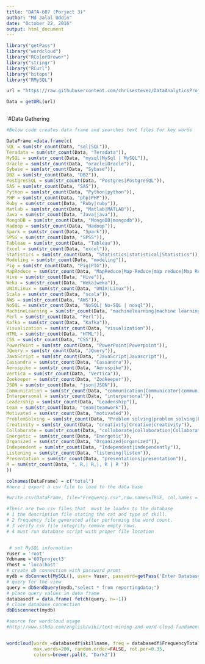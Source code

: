 ---
title: "DATA-607 (Porject 3)"
author: "Md Jalal Uddin"
date: "October 22, 2016"
output: html_document
---
```{r}
library("getPass")
library("wordcloud")
library("RColorBrewer")
library("stringr")
library("RCurl")
library("bitops")
library("RMySQL")

url = "https://raw.githubusercontent.com/chrisestevez/DataAnalyticsProjects/master/Project3/JobPostingData.txt"

Data = getURL(url)



```

`#Data Gathering

```{r}
#Below code creates data frame and searches text files for key words

DataFrame =data.frame(c(
SQL = sum(str_count(Data, "sql|SQL")),
Teradata = sum(str_count(Data, "Teradata")),
MySQL = sum(str_count(Data, "mysql|MySql | MySQL")),
Oracle = sum(str_count(Data, "oracle|Oracle")),
Sybase = sum(str_count(Data, "Sybase")),
DB2 = sum(str_count(Data, "DB2")),
PostgresSQL = sum(str_count(Data, "Postgres|PostgreSQL")),
SAS = sum(str_count(Data, "SAS")),
Python = sum(str_count(Data, "Python|python")),
PHP = sum(str_count(Data, "php|PHP")),
Ruby = sum(str_count(Data, "Ruby|ruby")),
Matlab = sum(str_count(Data, "Matlab|MATLAB")),
Java = sum(str_count(Data, "Java|java")),
MongoDB = sum(str_count(Data, "MongoDB|mongodb")),
Hadoop = sum(str_count(Data, "Hadoop")),
Spark = sum(str_count(Data, "Spark")),
SPSS = sum(str_count(Data, "SPSS")),
Tableau = sum(str_count(Data, "Tableau")),
Excel = sum(str_count(Data, "excel")),
Statistics = sum(str_count(Data, "Statistics|statistical|Statistics")),
Modeling = sum(str_count(Data, "modeling")),
Pig = sum(str_count(Data, "Pig|PIG")),
MapReduce = sum(str_count(Data, "MapReduce|Map-Reduce|map reduce|Map Reduce")),
Hive = sum(str_count(Data, "Hive")),
Weka = sum(str_count(Data, "Weka|weka")),
UNIXLinux = sum(str_count(Data, "UNIX|Linux")),
Scala = sum(str_count(Data, "scala")),
AWS = sum(str_count(Data, "AWS")),
NoSQL = sum(str_count(Data, "NoSQL| No-SQL | nosql")),
MachineLearning = sum(str_count(Data, "machinelearning|machine learning|MachineLearning|Machine Learning")),
Perl = sum(str_count(Data, "Perl")),
Kafka = sum(str_count(Data, "Kafka")),
Visualization = sum(str_count(Data, "visualization")),
HTML = sum(str_count(Data, "HTML")),
CSS = sum(str_count(Data, "CSS")),
PowerPoint = sum(str_count(Data, "PowerPoint|Powerpoint")),
JQuery = sum(str_count(Data, "JQuery")),
JavaScript = sum(str_count(Data, "JavaScript|Javascript")),
Cassandra = sum(str_count(Data, "Cassandra")),
Aerospike = sum(str_count(Data, "Aerospike")),
Vertica = sum(str_count(Data, "Vertica")),
Zookeeper = sum(str_count(Data, "Zookeeper")),
JSON = sum(str_count(Data, "json|JSON")),
Communication = sum(str_count(Data, "communication|Communicator|communicator")),
Interpersonal = sum(str_count(Data, "interpersonal")),
Leadership = sum(str_count(Data, "Leadership")),
team = sum(str_count(Data, "team|teamwork")),
Motivated = sum(str_count(Data, "motivated")),
ProblemSolving = sum(str_count(Data, "Problem solving|problem solving|Problem solver|problem solvers")),
Creativity = sum(str_count(Data, "creativity|Creative|creativity")),
Collaborate = sum(str_count(Data, "collaborate|collaboration|Collaborates|collaborative")),
Energetic = sum(str_count(Data, "Energetic")),
Organized = sum(str_count(Data, "Organized|organized")),
Independent = sum(str_count(Data, "Independent|independently")),
Listening = sum(str_count(Data, "listening|listen")),
Presentation = sum(str_count(Data, "presentations|presentation")),
R = sum(str_count(Data, ", R,| R,|, R | R "))
))

colnames(DataFrame) = c("total")
#here i export a csv file to load to the data base

#write.csv(DataFrame, file="Frequency.csv",row.names=TRUE, col.names = FALSE)

```

```{r}
#Their are two csv files that  must be loades to the database
# 1 the description file stating the cat and type of skill.
# 2 frequency file generated after performing the word count.
# 3 verify csv file integrity remove empty rows.
# 4 must run database script with proper file location


 # set MySQL information
Yuser = 'root'
Ydbname ='607project3'
Yhost = 'localhost'
# create db connection with password promt
mydb = dbConnect(MySQL(), user= Yuser, password=getPass('Enter Database Password'), dbname=Ydbname, host=Yhost)
# query for the view
query = dbSendQuery(mydb,"select * from reportingdata;")
# place query values in data frame
databasedf = data.frame( fetch(query, n=-1))
# close database connection
dbDisconnect(mydb)


```

```{r}
#source for wordcloud usage
#http://www.sthda.com/english/wiki/text-mining-and-word-cloud-fundamentals-in-r-5-simple-steps-you-should-know


wordcloud(words =databasedf$skillname, freq = databasedf$FrequencyTotal, min.freq = 1,
          max.words=200, random.order=FALSE, rot.per=0.35, 
          colors=brewer.pal(8, "Dark2"))


```

